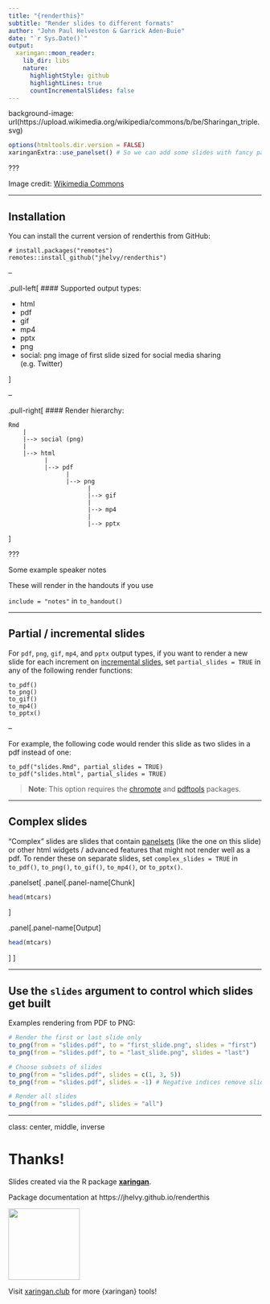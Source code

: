 ```yaml
---
title: "{renderthis}"
subtitle: "Render slides to different formats"
author: "John Paul Helveston & Garrick Aden-Buie"
date: "`r Sys.Date()`"
output:
  xaringan::moon_reader:
    lib_dir: libs
    nature:
      highlightStyle: github
      highlightLines: true
      countIncrementalSlides: false
---
```


background-image: url(https://upload.wikimedia.org/wikipedia/commons/b/be/Sharingan_triple.svg)

```r
options(htmltools.dir.version = FALSE)
xaringanExtra::use_panelset() # So we can add some slides with fancy panelsets!
```

???

Image credit: [Wikimedia Commons](https://commons.wikimedia.org/wiki/File:Sharingan_triple.svg)

---

## Installation

You can install the current version of renderthis from GitHub:

```
# install.packages("remotes")
remotes::install_github("jhelvy/renderthis")
```

--

.pull-left[
#### Supported output types: 

- html
- pdf
- gif
- mp4
- pptx
- png 
- social: png image of first slide sized for social media sharing (e.g. Twitter)

]

--

.pull-right[
#### Render hierarchy:

```
Rmd
    |
    |--> social (png)
    |
    |--> html
          |
          |--> pdf
                |
                |--> png
                      |
                      |--> gif
                      |
                      |--> mp4
                      |
                      |--> pptx
```

]

???

Some example speaker notes 

These will render in the handouts if you use

`include = "notes"` in `to_handout()`

---

## Partial / incremental slides

For `pdf`, `png`, `gif`, `mp4`, and `pptx` output types, if you want to render a new slide for each increment on [incremental slides](https://slides.yihui.org/xaringan/incremental.html#1), set `partial_slides = TRUE` in any of the following render functions:

```
to_pdf()
to_png()
to_gif()
to_mp4()
to_pptx()
```

--

For example, the following code would render this slide as two slides in a pdf instead of one:

```
to_pdf("slides.Rmd", partial_slides = TRUE)
to_pdf("slides.html", partial_slides = TRUE)
```

> **Note**: This option requires the [chromote](https://github.com/rstudio/chromote) and [pdftools](https://github.com/ropensci/pdftools) packages.

---

## Complex slides

"Complex" slides are slides that contain [panelsets](https://pkg.garrickadenbuie.com/xaringanExtra/#/panelset) (like the one on this slide) or other html widgets / advanced features that might not render well as a pdf. To render these on separate slides, set `complex_slides = TRUE` in `to_pdf()`, `to_png()`, `to_gif()`, `to_mp4()`, or `to_pptx()`.

.panelset[
.panel[.panel-name[Chunk]

```r
head(mtcars)
```
]

.panel[.panel-name[Output]

```r
head(mtcars)
```
]
]

---

## Use the `slides` argument to control which slides get built

Examples rendering from PDF to PNG:

```r
# Render the first or last slide only
to_png(from = "slides.pdf", to = "first_slide.png", slides = "first")
to_png(from = "slides.pdf", to = "last_slide.png", slides = "last")

# Choose subsets of slides
to_png(from = "slides.pdf", slides = c(1, 3, 5))
to_png(from = "slides.pdf", slides = -1) # Negative indices remove slides

# Render all slides
to_png(from = "slides.pdf", slides = "all")
```

---

class: center, middle, inverse

# Thanks!

Slides created via the R package [**xaringan**](https://github.com/yihui/xaringan).

Package documentation at https://jhelvy.github.io/renderthis

<a href='https://xaringan.club/'><img src='https://github.com/dynastyprocess/graphics/raw/main/xaringanclub/xaringanclub.png' align="center" height="142" /></a>

Visit [xaringan.club](https://xaringan.club/) for more {xaringan} tools!

